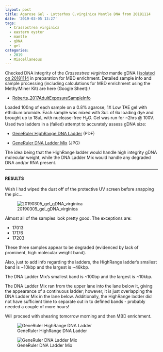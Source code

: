 ```yaml
---
layout: post
title: Agarose Gel - Lotterhos C.virginica Mantle DNA from 20181114
date: '2019-03-05 13:27'
tags:
  - Crassostrea virginica
  - eastern oyster
  - mantle
  - gDNA
  - gel
categories:
  - 2019
  - Miscellaneous
---
```

Checked DNA integrity of the _Crassostrea virginica_ mantle gDNA I [isolated on 20181114](https://robertslab.github.io/sams-notebook/posts/2018/2018-11-14-DNA-Isolation-and-Quantification-Lotterhos-C.virginica-Mantle-DNA/) in preparation for MBD enrichment. Detailed sample info and sample processing (including calculations for MBD enrichment using the MethylMiner Kit) are here (Google Sheet):/

- [Roberts_2017AdultExposureSampleInfo](https://docs.google.com/spreadsheets/d/1cDLmp6jKf37gnPTwHDR07dNt-t3_jzGE2TC2afagouM/edit?usp=sharing)

Loaded 100ng of each sample on a 0.8% agarose, 1X Low TAE gel with ethidium bromide. Each sample was mixed with 3uL of 6x loading dye and brought up to 18uL with nuclease-free H<sub>2</sub>O. Gel was run for ~2hrs @ 100V. Used two ladders in a (failed) attempt to accurately assess gDNA size:

- [GeneRuler HighRange DNA Ladder](https://github.com/RobertsLab/resources/blob/master/protocols/Commercial_Protocols/ThermoFisher_GeneRuler_HighRange_DNALadder_50ug.pdf) (PDF)

- [GeneRuler DNA Ladder Mix](https://github.com/RobertsLab/resources/blob/master/protocols/Commercial_Protocols/ThermoFisher_OgeneRuler_DNA_Ladder_Mix_F100439.jpg) (JPG)

The idea being that the HighRange ladder would handle high integrity gDNA molecular weight, while the DNA Ladder Mix would handle any degraded DNA and/or RNA present.

---

#### RESULTS

Wish I had wiped the dust off of the protective UV screen before snapping the pic...

![20190305_gel_gDNA_virginica](https://github.com/RobertsLab/sams-notebook/blob/master/images/20190305_gel_gDNA_virginica.jpg?raw=true)

Almost all of the samples look pretty good. The exceptions are:

- 17013
- 17176
- 17203

These three samples appear to be degraded (evidenced by lack of prominent, high molecular weight band).

Also, just to add info regarding the ladders, the HighRange ladder's smallest band is ~10kbp and the largest is ~48kbp.

The DNA Ladder Mix's smallest band is ~100bp and the largest is ~10kbp.

The DNA Ladder Mix ran from the upper lane into the lane below it, giving the appearance of a continuous ladder; however, it is just overlapping the DNA Ladder Mix in the lane below. Additionally, the HighRange ladder did not have sufficient time to separate out in to defined bands - probably needed a couple of more hours!

Will proceed with shearing tomorrow morning and then MBD enrichment.


![GeneRuler HighRange DNA Ladder](https://github.com/RobertsLab/resources/blob/master/protocols/Commercial_Protocols/ThermoFisher_GeneRuler_HighRange_DNALadder_50ug.png?raw=true)

![GeneRuler DNA Ladder Mix](https://github.com/RobertsLab/resources/blob/master/protocols/Commercial_Protocols/ThermoFisher_OgeneRuler_DNA_Ladder_Mix_F100439.jpg?raw=true)
